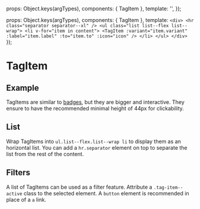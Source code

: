 
<Meta of={TagItemStories} />

  props: Object.keys(argTypes),
  components: { TagItem },
  template: '<TagItem :variant="variant" :label="label" :to="to" :icon="icon" :size="size" />',
});

  props: Object.keys(argTypes),
  components: { TagItem },
  template:
    `
    <div>
      <hr class="separator separator--xl" />
      <ul class="list list--flex list--wrap">
        <li v-for="item in content">
          <TagItem :variant="item.variant" :label="item.label" :to="item.to" :icon="icon" />
        </li>
      </ul>
    </div>
    `
});

# TagItem

## Example

TagItems are similar to [badges](?path=/docs/components-badge--example), but they are bigger and interactive. They ensure to have the recommended minimal height of 44px for clickability.

<Canvas>
  <Story of={TagItemStories.Example} />
</Canvas>

<Controls />

## List

Wrap TagItems into `ul.list--flex.list--wrap li` to display them as an horizontal list.
You can add a `hr.separator` element on top to separate the list from the rest of the content.

<Canvas>
  <Story of={TagItemStories.List} />
</Canvas>

## Filters

A list of TagItems can be used as a filter feature.
Attribute a `.tag-item--active` class to the selected element.
A `button` element is recommended in place of a `a` link.

<Canvas>
  <Story of={TagItemStories.Filters} />
</Canvas>
